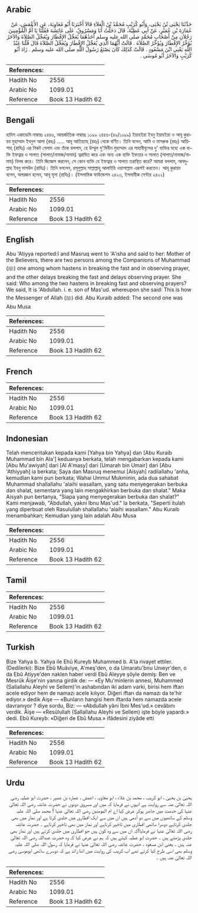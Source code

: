 ## Arabic


<div dir="rtl" lang="ar" style={{fontSize:'larger',backgroundColor:'#f8f9fa',padding:20}}>
حَدَّثَنَا يَحْيَى بْنُ يَحْيَى، وَأَبُو كُرَيْبٍ مُحَمَّدُ بْنُ الْعَلاَءِ قَالاَ أَخْبَرَنَا أَبُو مُعَاوِيَةَ، عَنِ الأَعْمَشِ، عَنْ عُمَارَةَ بْنِ عُمَيْرٍ، عَنْ أَبِي عَطِيَّةَ، قَالَ دَخَلْتُ أَنَا وَمَسْرُوقٌ، عَلَى عَائِشَةَ فَقُلْنَا يَا أُمَّ الْمُؤْمِنِينَ رَجُلاَنِ مِنْ أَصْحَابِ مُحَمَّدٍ صلى الله عليه وسلم أَحَدُهُمَا يُعَجِّلُ الإِفْطَارَ وَيُعَجِّلُ الصَّلاَةَ وَالآخَرُ يُؤَخِّرُ الإِفْطَارَ وَيُؤَخِّرُ الصَّلاَةَ ‏.‏ قَالَتْ أَيُّهُمَا الَّذِي يُعَجِّلُ الإِفْطَارَ وَيُعَجِّلُ الصَّلاَةَ قَالَ قُلْنَا عَبْدُ اللَّهِ يَعْنِي ابْنَ مَسْعُودٍ ‏.‏ قَالَتْ كَذَلِكَ كَانَ يَصْنَعُ رَسُولُ اللَّهِ صلى الله عليه وسلم ‏.‏ زَادَ أَبُو كُرَيْبٍ وَالآخَرُ أَبُو مُوسَى ‏.‏
</div>
<div style={{backgroundColor:'#f8f9fa',padding:20, marginBottom: 10}}><table> <thead> <tr> <th>References:</th> <th></th> </tr> </thead> <tbody><tr><td>Hadith No</td><td>2556</td></tr><tr><td>Arabic No</td><td>1099.01</td></tr><tr><td>Reference</td><td>Book 13 Hadith 62</td></tr></tbody></table></div>

## Bengali


<div dir="ltr" lang="bn" style={{fontSize:'larger',backgroundColor:'#f8f9fa',padding:20}}>
হাদিস একাডেমি নাম্বারঃ ২৪৪৬, আন্তর্জাতিক নাম্বারঃ ১০৯৯ ২৪৪৬-(৪৯/১০৯৯) ইয়াহইয়া ইবনু ইয়াহইয়া ও আবূ কুরায়ব মুহাম্মাদ ইবনুল আলা (রহঃ) ..... আবূ আতিয়্যাহ্ (রহঃ) থেকে বর্ণিত। তিনি বলেন, আমি ও মাসরুক (রহঃ) আয়িশাহ্ (রাযিঃ) এর নিকট গেলাম এবং তঁকে বললাম, হে উম্মুল মু'মিনীন মুহাম্মাদ এর সাহাবীবৃন্দের দু' ব্যক্তির মধ্যে এক ব্যক্তি ইফত্বার ও সালাত (সালাত/নামাজ/নামায) ত্বরান্বিত করে এবং অন্য এক ব্যক্তি ইফতার ও সালাত (সালাত/নামাজ/নামায) বিলম্ব করে। তিনি জিজ্ঞেস করলেন, সে কোন ব্যক্তি যে ইফত্বার ও সালাত তরাস্থিত করে? আমরা বললাম, আবদুল্লাহ ইবনু মাসউদ (রাযিঃ)। তিনি বললেন, রসূলুল্লাহ সাল্লাল্লাহু আলাইহি ওয়াসাল্লাম এরূপই করতেন। আবূ কুরায়ব বলেন, অপরজন হলেন, আবূ মূসা (রাযিঃ)। (ইসলামিক ফাউন্ডেশন ২৪২৩, ইসলামীক সেন্টার ২৪২২)
</div>
<div style={{backgroundColor:'#f8f9fa',padding:20, marginBottom: 10}}><table> <thead> <tr> <th>References:</th> <th></th> </tr> </thead> <tbody><tr><td>Hadith No</td><td>2556</td></tr><tr><td>Arabic No</td><td>1099.01</td></tr><tr><td>Reference</td><td>Book 13 Hadith 62</td></tr></tbody></table></div>

## English


<div dir="ltr" lang="en" style={{fontSize:'larger',backgroundColor:'#f8f9fa',padding:20}}>
Abu 'Atiyya reported:I and Masruq went to 'A'isha and said to her: Mother of the Believers, there are two persons among the Companions of Muhammad (ﷺ) one among whom hastens in breaking the fast and in observing prayer, and the other delays breaking the fast and delays observing prayer. She said: Who among the two hastens in breaking fast and observing prayers? We said, It is 'Abdullah. i. e. son of Mas'ud. whereupon she said: This is how the Messenger of Allah (ﷺ) did. Abu Kuraib added: The second one was Abu Musa
</div>
<div style={{backgroundColor:'#f8f9fa',padding:20, marginBottom: 10}}><table> <thead> <tr> <th>References:</th> <th></th> </tr> </thead> <tbody><tr><td>Hadith No</td><td>2556</td></tr><tr><td>Arabic No</td><td>1099.01</td></tr><tr><td>Reference</td><td>Book 13 Hadith 62</td></tr></tbody></table></div>

## French


<div dir="ltr" lang="fr" style={{fontSize:'larger',backgroundColor:'#f8f9fa',padding:20}}>

</div>
<div style={{backgroundColor:'#f8f9fa',padding:20, marginBottom: 10}}><table> <thead> <tr> <th>References:</th> <th></th> </tr> </thead> <tbody><tr><td>Hadith No</td><td>2556</td></tr><tr><td>Arabic No</td><td>1099.01</td></tr><tr><td>Reference</td><td>Book 13 Hadith 62</td></tr></tbody></table></div>

## Indonesian


<div dir="ltr" lang="id" style={{fontSize:'larger',backgroundColor:'#f8f9fa',padding:20}}>
Telah menceritakan kepada kami [Yahya bin Yahya] dan [Abu Kuraib Muhammad bin Ala'] keduanya berkata, telah mengabarkan kepada kami [Abu Mu'awiyah] dari [Al A'masy] dari [Umarah bin Umair] dari [Abu 'Athiyyah] ia berkata; Saya dan Masruq menemui [Aisyah] radliallahu 'anha, kemudian kami pun berkata; Wahai Ummul Mukminin, ada dua sahabat Muhammad shallallahu 'alaihi wasallam, yang satu menyegerakan berbuka dan shalat, sementara yang lain mengakhirkan berbuka dan shalat." Maka Aisyah pun bertanya, "Siapa yang menyegerakan berbuka dan shalat?" Kami menjawab, "Abdullah, yakni Ibnu Mas'ud." Ia berkata, "Seperti itulah yang diperbuat oleh Rasulullah shallallahu 'alaihi wasallam." Abu Kuraib menambahkan; Kemudian yang lain adalah Abu Musa
</div>
<div style={{backgroundColor:'#f8f9fa',padding:20, marginBottom: 10}}><table> <thead> <tr> <th>References:</th> <th></th> </tr> </thead> <tbody><tr><td>Hadith No</td><td>2556</td></tr><tr><td>Arabic No</td><td>1099.01</td></tr><tr><td>Reference</td><td>Book 13 Hadith 62</td></tr></tbody></table></div>

## Tamil


<div dir="ltr" lang="ta" style={{fontSize:'larger',backgroundColor:'#f8f9fa',padding:20}}>

</div>
<div style={{backgroundColor:'#f8f9fa',padding:20, marginBottom: 10}}><table> <thead> <tr> <th>References:</th> <th></th> </tr> </thead> <tbody><tr><td>Hadith No</td><td>2556</td></tr><tr><td>Arabic No</td><td>1099.01</td></tr><tr><td>Reference</td><td>Book 13 Hadith 62</td></tr></tbody></table></div>

## Turkish


<div dir="ltr" lang="tr" style={{fontSize:'larger',backgroundColor:'#f8f9fa',padding:20}}>
Bize Yahya b. Yahya ile Ehû Kureyb Muhammed b. A'la rivayet ettiler. (Dedilerki): Bize Ebû Muâviye, A'meş'den, o da Umaratu'bnu Unıeyr'den, o da Ebû Atiyye'den naklen haber verdi Ebû Aleyye şöyle demiş: Ben ve Mesrûk Âişe'nin yanına girdik de: — «Ey Mu'minlerin annesi, Muhammed (Sallallahu Aleyhi ve Sellem)'in ashabından iki adam varki, birisi hem iftarı acele ediyor hem de namazı acele kılıyor. Diğeri iftarı da namazı da te'hir ediyor.» dedik Aişe — «Bunların hangisi hem iftarda hem namazda acele davranıyor ? diye sordu, Biz: — «Abdullah yâni İbni Mes'ud.» cevâbını verdik. Âişe — «Resûlullah (Sallallahu Aleyhi ve Sellem) işte böyle yapardı.» dedi. Ebû Kureyb: «Diğeri de Ebû Musa.» ifâdesini ziyâde etti
</div>
<div style={{backgroundColor:'#f8f9fa',padding:20, marginBottom: 10}}><table> <thead> <tr> <th>References:</th> <th></th> </tr> </thead> <tbody><tr><td>Hadith No</td><td>2556</td></tr><tr><td>Arabic No</td><td>1099.01</td></tr><tr><td>Reference</td><td>Book 13 Hadith 62</td></tr></tbody></table></div>

## Urdu


<div dir="rtl" lang="ur" style={{fontSize:'larger',backgroundColor:'#f8f9fa',padding:20}}>
یحییٰ بن یحییٰ ، ابو کریب ، محمد بن علاء ، ابو معاویہ ، اعمش ، عمارہ بن عمیر ، حضرت ابو عطیہ رضی اللہ تعالیٰ عنہ سے روایت ہے انہوں نے فرمایا کہ میں اور مسروق دونوں نے حضرت عائشہ رضی اللہ تعالیٰ عنہا کی خدمت میں حاضر ہوکر عرض کیا اے ام المومنین رضی اللہ تعالیٰ عنہا ! محمد صلی اللہ علیہ وسلم کے ساتھیوں میں سے دو آدمی ہیں ان میں سے ایک افطاری میں جلدی کرتا ہے اور نماز میں بھی جلدی کرتاہے دوسرا ساتھی افطاری میں تاخیر کرتاہے اور نماز میں بھی تاخیر کرتاہے ۔ حضرت عائشہ رضی اللہ تعالیٰ عنہا نے فرمایا!کہ ان میں سے وہ کون ہیں جو افطاری میں جلدی کرتے ہیں اور نماز بھی جلدی پڑھتے ہیں ۔ حضرت ابو عطیہ کہتے ہیں کہ ہم نے عرض کیا کہ وہ حضرت عبداللہ رضی اللہ تعالیٰ عنہ ہیں ۔ یعنی ابن مسعود ، حضرت عائشہ رضی اللہ تعالیٰ عنہا نے فرمایا کہ رسول اللہ صلی اللہ علیہ وسلم بھی اسی طرح کیا کرتے تھے اب کریب کی روایت میں اتنا زائد ہے کہ دوسرے ساتھی ابوموسیٰ رضی اللہ تعالیٰ عنہ ہیں ۔
</div>
<div style={{backgroundColor:'#f8f9fa',padding:20, marginBottom: 10}}><table> <thead> <tr> <th>References:</th> <th></th> </tr> </thead> <tbody><tr><td>Hadith No</td><td>2556</td></tr><tr><td>Arabic No</td><td>1099.01</td></tr><tr><td>Reference</td><td>Book 13 Hadith 62</td></tr></tbody></table></div>
